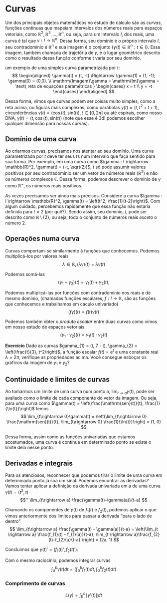 # Curvas

Um dos principais objetos matemáticos no estudo de cálculo são as *curvas*, funções contínuas que mapeiam intervalos dos
números reais para espaços vetoriais, como $\mathbb{R}^2, \mathbb{R}^3,\ldots,\mathbb{R}^n$, ou seja, para um intervalo 
$I$, dos reais, uma curva é tal que $\gamma : I \rightarrow \mathbb{R}^n$. Dessa forma, seu domínio é o próprio intervalo
$I$, seu contradomínio é $\mathbb{R}^n$ e sua imagem é o conjunto $\{\gamma(t) \in \mathbb{R}^n : t \in I\}$. Essa imagem,
também chamada de trajetória de $\gamma$, é o lugar geométrico descrito como o resultado dessa função conforme t varia por
seu domínio.

um exemplo de uma simples curva parametrizada por $t$:
$$
\begin{aligned}
    \gamma(t) = (t, -t) \Rightarrow \gamma(1) = (1, -1); \gamma(0) = (0,0). \\ 
    \mathrm{Imagem}\gamma = \mathrm{Im}\gamma =
    \text{ reta de equações paramétricas } 
    \begin{cases}
        x = t \\
        y = -t
    \end{cases}
\end{aligned}
$$

Dessa forma, vimos que curvas podem ser coisas muito simples, como a reta acima, ou figuras mais complexas, como parábolas
$\gamma(t) = (t, t^2 + t + 1)$, circunferências $\gamma(t) = (\cos(t),\mathrm{sin}(t)), t \in [0, 2\pi]$ ou até espirais, 
como nosso DNA, $\gamma(t) = (t, \cos(t), \mathrm{sin}(t))$ (note que esse é 3d! podemos escolher qualquer dimensão para
nossas curvas).

## Domínio de uma curva

Ao criarmos curvas, precisamos nos atentar ao seu domínio. Uma curva parametrizada por $t$ deve ter seus $t$s num intervalo
que faça sentido para sua forma. Por exemplo, em uma curva como $\gamma : I \rightarrow \mathbb{R}^2, \gamma(t) = (-t, \sqrt(2))$,
t só pode assumir valores positivos por seu contradomínio ser um vetor de números reais ($\mathbb{R}^2$) e não os números
complexos $\mathbb{C}$. Dessa forma, podemos descrever o domínio de $\gamma$ como $\mathbb{R}^{+}$, os números reais positivos.

As vezes precisamos ser ainda mais precisos. Considere a curva 
$\gamma : I \rightarrow \mathbb{R}^2, \gamma(t) = \left(t^2, \frac{1}{t-2}\right)$. Com algum cuidado, percebemos
rapidamente que essa função não estaria definida para $t = 2$ (por quê?). Sendo assim, seu domínio, $I$, pode ser descrito
como $\mathbb{R} \setminus \{2\}$, ou seja, todo o conjunto de números reais *exceto* o número 2.

## Operações numa curva

Curvas comportam-se similarmente à funções que conhecemos. Podemos multiplicá-los por valores reais
$$
\lambda \in \mathbb{R}, (\lambda\gamma)(t) = \lambda\gamma(t)
$$

Podemos somá-las
$$
(\gamma_{1} + \gamma_{2})(t) = \gamma_{1}(t) + \gamma_{2}(t); 
$$

Podemos multiplicá-las por funções com contradomínio nos reais e de mesmo domínio, (chamadas funções escalares, $f : I \rightarrow \mathbb{R}$,
são as funções que conhecemos e trabalhamos em cáculo univariado).
$$
(f\gamma)(t) = f(t)\gamma(t)
$$

Podemos também obter o *produto escalar* entre duas curvas como vimos em nosso estudo de espaços vetoriais
$$
(\gamma_{1} \cdot \gamma_{2})(t) = \gamma_{1}(t) \cdot \gamma_{2}(t)
$$

**Exercício** Dado as curvas $gamma_{1} = (t, 7 - t), \gamma_{2} = \left(\frac{t}{3}, t^2\right)$, a função escalar $f(t) = \mathrm{e}^t$
e uma constante real $\lambda = 2\pi$, verifique as propriedades acima. Você consegue esboçar os gráficos da imagem de $\gamma_{1}$
e $\gamma_{2}$?

## Continuidade e limites de curvas

Ao tomarmos um limite de uma curva num ponto a, $\lim_{t\rightarrow a} \gamma(t)$, pode ser avaliado como o limite de cada
componente do vetor da imagem. Ou seja, para uma curva como $\gamma(t) = \left(\frac{\mathrm{sen}(t)}{t}, \frac{1}{\ln{t}}\right)$
temos 
$$
\lim_{t\rightarrow 0}\gamma(t) = \left(\lim_{t\rightarrow 0} \frac{\mathrm{sen}(t)}{t}, 
\lim_{t\rightarrow 0} \frac{1}{\ln{t}}\right)  = (1, 0)
$$

Dessa forma, assim como as funções univariadas que estamos acostumados, uma curva é contínua em determinado ponto se existe
o limite dela nesse ponto.

## Derivadas e integrais
Para os atenciosos, reconhecer que podemos tirar o limite de uma curva em determinado ponto já soa um sinal.
Podemos encontrar as derivadas? Vamos tentar aplicar a definição da derivada univariada em a de uma curva $\gamma(t) = (t^2, t)$
$$''
\lim_{t\rightarrow a} \frac{\gamma(t)-\gamma(a)}{t-a}
$$

Chamando os componentes de $\gamma(t)$ de $f_{1}(t)$ e $f_{2}(t)$, podemos aplicar o que vimos anteriormente dos limites
para passar a derivada "para o lado de dentro"
$$
\lim_{t\rightarrow a} \frac{\gamma(t) - \gamma(a)}{t-a} = \left(\lim_{t \rightarrow a} \frac{f_{1}(t) - f_{1}(a)}{t-a},
\lim_{t \rightarrow a}\frac{f_{2}(t)-f_{2}(a}{t-a} \right) = (2a, 1)
$$

Concluímos que $\gamma(t)' = (f_{1}(t)', f_{2}(t)')$.

Com o mesmo raciocínio, podemos integrar curvas
$$
\int_{a}^{b} \gamma(t)dt = \left(\int_{a}^{b} f_{1}(t)dt, \int_{a}^{b}f_{2}(t)dt\right)
$$

### Comprimento de curvas

<!-- Impossível explicar isso, boa sorte! (Guidorizzi V.2 Capt. 7)
Diferente de um segmento de reta, não podemos calcular o comprimento de uma curva como a distância entre suas extremidades.
Tente você mesmo! Desenhe uma curva qualquer, como um rabisco, ou a letra J, e você perceberá que o comprimento dessa não
é simplesmente a distância das extremidades - onde você começou e acabou o desenho - mas um pouco mais complicado que isso.

Podemos, contudo, melhorar essa aproximação. E se, no exemplo da letra J, colocássemos um ponto a mais logo antes de sua
curva inferior, tentando estimar )esse comprimento como a soma da distância entre os pontos de uma extremidade a esse novo
ponto e deste a outra extremidade? Veríamos que essa distância está se aproximando cada vez mais do comprimento real da curva.

Pensando nesses pontos, $p_1, p_2, p_3$, podemos estimar o comprimento da curva $\gamma$, $L(\gamma)$ da seguinte maneira:

$$
L(\gamma)
$$

-->
$$
L(\gamma) = \int^{a}_{b} \lVert \gamma'(t) \rVert dt
$$
